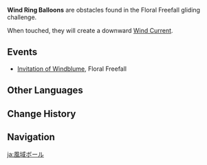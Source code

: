 {{Terminology Infobox
|image        = Icon Wind Ring Balloon.png
|type         = Exploration
|type2        = Gliding
|world        = Teyvat
}}
'''Wind Ring Balloons''' are obstacles found in the Floral Freefall gliding challenge.

When touched, they will create a downward [[Wind Current]].

==Events==
*[[Invitation of Windblume]], Floral Freefall

==Other Languages==
{{Other Languages
|en      = Wind Ring Balloon
|zhs     = 风圈球
|zhs_rm  = Fēng Quān Qiú
|zht     = 風圈球
|zht_rm  = Fēng Quān Qiú
|zh_tl   = Wind Ring Ball
|ja      = ウィンドボール
|ja_rm   = Windo Booru
|ja_tl   = Wind Ball
|ko      = 바람고리 풍선
|ko_rm   = Baram-gori Pungseon
|ko_tl   = Wind Ring Balloon
|es      = Bola aro de viento
|es_tl   = Wind Hoop Ball
|fr      = Ballon à vent
|fr_tl   = Wind Ballon
|ru      = Шар ветряного кольца
|ru_tl   = Wind Ring Balloon
|th      = ลูกโป่งสนามลม
|th_rm   = 
|th_tl   = 
|vi      = Bóng Gió Lốc
|vi_tl   = 
|de      = Windringballon
|de_tl   = Wind Ring Balloon
|id      = Balon Lingkaran Angin
|id_tl   = Wind Circle Balloon
|pt      = Balão do Anel de Vento
|pt_tl   = 
|tr      = 
|tr_tl   = 
|it      = 
|it_tl   = 
}}

==Change History==
{{Change History|1.4}}

==Navigation==
{{Exploration Navbox}}

[[ja:風域ボール]]